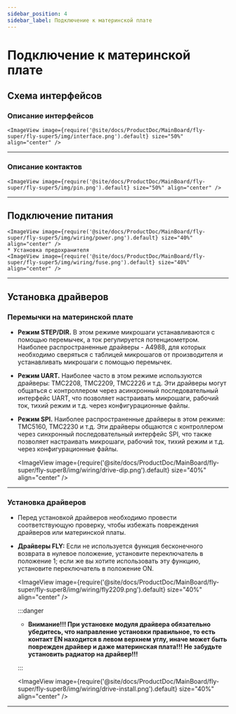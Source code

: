 ```yaml
---
sidebar_position: 4
sidebar_label: Подключение к материнской плате
---
```





# Подключение к материнской плате

## Схема интерфейсов

### Описание интерфейсов

    <ImageView image={require('@site/docs/ProductDoc/MainBoard/fly-super/fly-super5/img/interface.png').default} size="50%" align="center" />

----

### Описание контактов

    <ImageView image={require('@site/docs/ProductDoc/MainBoard/fly-super/fly-super5/img/pin.png').default} size="50%" align="center" />

---

## Подключение питания

    <ImageView image={require('@site/docs/ProductDoc/MainBoard/fly-super/fly-super5/img/wiring/power.png').default} size="40%" align="center" />
    * Установка предохранителя
    <ImageView image={require('@site/docs/ProductDoc/MainBoard/fly-super/fly-super5/img/wiring/fuse.png').default} size="40%" align="center" />

----

## Установка драйверов

### Перемычки на материнской плате

* **Режим STEP/DIR.** В этом режиме микрошаги устанавливаются с помощью перемычек, а ток регулируется потенциометром. Наиболее распространенные драйверы - A4988, для которых необходимо сверяться с таблицей микрошагов от производителя и устанавливать микрошаги с помощью перемычек.
* **Режим UART.** Наиболее часто в этом режиме используются драйверы: TMC2208, TMC2209, TMC2226 и т.д. Эти драйверы могут общаться с контроллером через асинхронный последовательный интерфейс UART, что позволяет настраивать микрошаги, рабочий ток, тихий режим и т.д. через конфигурационные файлы.
* **Режим SPI.** Наиболее распространенные драйверы в этом режиме: TMC5160, TMC2230 и т.д. Эти драйверы общаются с контроллером через синхронный последовательный интерфейс SPI, что также позволяет настраивать микрошаги, рабочий ток, тихий режим и т.д. через конфигурационные файлы.

    <ImageView image={require('@site/docs/ProductDoc/MainBoard/fly-super/fly-super8/img/wiring/drive-dip.png').default} size="40%" align="center" />

----

### Установка драйверов

* Перед установкой драйверов необходимо провести соответствующую проверку, чтобы избежать повреждения драйверов или материнской платы.
* **Драйверы FLY:** Если не используется функция бесконечного возврата в нулевое положение, установите переключатель в положение 1; если же вы хотите использовать эту функцию, установите переключатель в положение ON.

    <ImageView image={require('@site/docs/ProductDoc/MainBoard/fly-super/fly-super8/img/wiring/fly2209.png').default} size="40%" align="center" />

    :::danger

    * **Внимание!!! При установке модуля драйвера обязательно убедитесь, что направление установки правильное, то есть контакт EN находится в левом верхнем углу, иначе может быть поврежден драйвер и даже материнская плата!!! Не забудьте установить радиатор на драйвер!!!**

    :::

    <ImageView image={require('@site/docs/ProductDoc/MainBoard/fly-super/fly-super8/img/wiring/drive-install.png').default} size="40%" align="center" />


----
